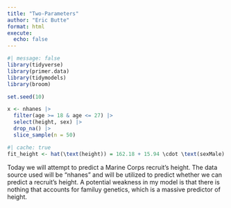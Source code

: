 ```yaml
---
title: "Two-Parameters"
author: "Eric Butte"
format: html
execute: 
  echo: false
---
```


```r
#| message: false
library(tidyverse)
library(primer.data)
library(tidymodels)
library(broom)
```


```r
set.seed(10)

x <- nhanes |>
  filter(age >= 18 & age <= 27) |>
  select(height, sex) |>
  drop_na() |>
  slice_sample(n = 50) 
```

```r
#| cache: true
fit_height <- hat(\text(height)) = 162.18 + 15.94 \cdot \text(sexMale)
```

Today we will attempt to predict a Marine Corps recruit's height. The data source used will be "nhanes" and will be utilized to predict whether we can predict a recruit's height. A potential weakness in my model is that there is nothing that accounts for familuy genetics, which is a massive predictor of height. 
